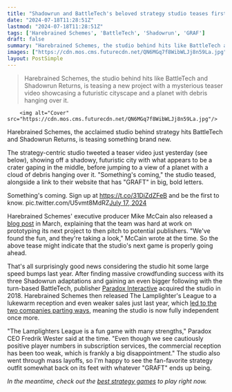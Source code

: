```yaml
---
title: "Shadowrun and BattleTech's beloved strategy studio teases first new game after finding independence and suffering mass layoffs in 2023"
date: "2024-07-18T11:28:51Z"
lastmod: "2024-07-18T11:28:51Z"
tags: ['Harebrained Schemes', 'BattleTech', 'Shadowrun', 'GRAF']
draft: false
summary: "Harebrained Schemes, the studio behind hits like BattleTech and Shadowrun Returns, is teasing a new project with a mysterious teaser video showcasing a futuristic cityscape and a planet with debris hanging over it."
images: ["https://cdn.mos.cms.futurecdn.net/QN6MGq7f8WibWLJj8n59La.jpg"]
layout: PostSimple
---
```

> Harebrained Schemes, the studio behind hits like BattleTech and Shadowrun Returns, is teasing a new project with a mysterious teaser video showcasing a futuristic cityscape and a planet with debris hanging over it.


        <img alt="Cover" src="https://cdn.mos.cms.futurecdn.net/QN6MGq7f8WibWLJj8n59La.jpg"/>
        
Harebrained Schemes, the acclaimed studio behind strategy hits BattleTech and Shadowrun Returns, is teasing something brand new. 

The strategy-centric studio tweeted a teaser video just yesterday (see below), showing off a shadowy, futuristic city with what appears to be a crater gaping in the middle, before jumping to a view of a planet with a cloud of debris hanging over it. "Something's coming," the studio teased, alongside a link to their website that has "GRAFT" in big, bold letters. 

Something's coming. Sign up at https://t.co/31DiZdZFeB and be the first to know. pic.twitter.com/U5vmt8MdRZ[July 17, 2024](https://twitter.com/WeBeHarebrained/status/1813630437539152070)

Harebrained Schemes' executive producer Mike McCain also released a [blog post](https://www.harebrained-schemes.com/blog/05-10-weeks-10-devs-1-gdc-demo) in March, explaining that the team was hard at work on prototyping its next project to then pitch to potential publishers. "We've found the fun, and they're taking a look," McCain wrote at the time. So the above tease might indicate that the studio's next game is properly going ahead.

That's all surprisingly good news considering the studio hit some large speed bumps last year. After finding massive crowdfunding success with its three Shadowrun adaptations and gaining an even bigger following with the turn-based BattleTech, publisher [Paradox Interactive](https://www.gamesradar.com/tag/paradox-interactive/) acquired the studio in 2018. Harebrained Schemes then released The Lamplighter's League to a lukewarm reception and even weaker sales just last year, which [led to the two companies parting ways](https://www.gamesradar.com/just-a-week-after-calling-sales-of-its-latest-game-a-big-disappointment-paradox-says-its-parting-ways-with-shadowrun-dev/), meaning the studio is now fully independent once more.

"The Lamplighters League is a fun game with many strengths," Paradox CEO Fredrik Wester said at the time. "Even though we see cautiously positive player numbers in subscription services, the commercial reception has been too weak, which is frankly a big disappointment." The studio also went through mass layoffs, so I'm happy to see the fan-favorite strategy outfit somewhat back on its feet with whatever "GRAFT" ends up being.  

*In the meantime, check out the *[<em>best strategy games</em>](https://www.gamesradar.com/best-strategy-games/)* to play right now.*
        